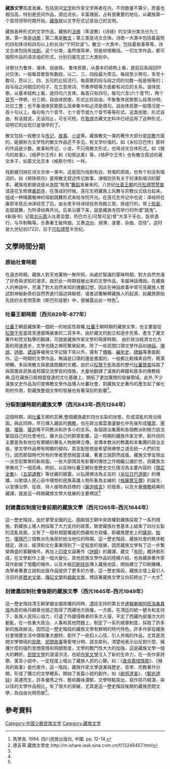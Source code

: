 {{Expert|time=2011-08-13}}
'''藏族文学'''高度发展。包括民间[[文学|文学]]和作家文学两者在内，不但数量不算少，质量也相当高，特别是民间作品，源远流长，丰富瑰丽，占有很重要的地位。从藏族第一个首领领导时期开始，[[藏族|藏族]]就以文字形式记录自己的文明。

藏族各种形式的文学作品，藏族的[[活佛|活佛]]（苯波教）《诗镜》的文体分类法分为三类。第一类是[[诗歌|诗歌]]；第二类是[[散文|散文]]；第三类是诗文合体。诗歌一大类中包括着最短的四旬体诗和四句以上的长诗(“宁阿钦波”)。散文一大类中，包括着故事等等。诗文合体包括有[[戏剧|戏剧]]。这个分类，虽然很简单，但是却很概括。一切文学作品，都可按照作品的语言组织形式，分别归属在这三大类别中。

诗歌分为鲁体、谐体、自由体。 鲁体民歌，从基本的结构上看，是前后各段回环对应体。一般每首歌皆有数段，以二、三、四段最为常见。每段至少两句，多至十数句，而以三、四、五句的比较流行。每首歌的段与段之伺的句数一般是相等的；段与段之间相应的句子，在立意用词、节奏停顿等方面都有对应的关系。谐体民歌，从基本结构上看，是四句六言体。每首只有四句，每句六言(六个音节)，两个[[音节|音节]]一停顿，分三顿。自由体民歌，形式比较自由，不象鲁体民歌那么段落分明，对应工整；也不象谐体民歌那么简单集中和必须是偶句。自由体民歌一般情况是一首十句以上。每句有六个音节、七个音节或九个音节等等形式。这类民歌，形式自由，有话就说，无话则止，可长可短。在[[敦焊|敦焊]]古藏文史料中已经运用了这种形式，说明它的出现已是很早的了。

散文包括一般散文与[[传记|传记]]、[[故事|故事]]、[[小说|小说]]等。藏族散文一类的著作大部分是[[宗教|宗教]]方面的，能被称为文学性的散文作品还不多见。有文学价值的，如《米拉日巴传》那样的作品是少数。故事和传记、小说，不只用散文形式，也用诗文合体形式。如《猴鸟的故事》、《格萨尔王传》和《旬努达美》等。《格萨尔王传》也有散文叙述的藏文本子，如蒙文北京本《格斯尔传》一样。

戏剧被归纳在诗文合体一类中。这是因为戏剧有白、有唱的原故。也有个别没有唱词的，如《顿珠顿月》是用散文叙述传记故事，演唱则另有关于扮演和唱词的脚本。藏族戏剧据说是从[[寺院|寺院]]“眺鬼”[[舞蹈|舞蹈]]发展来的。八世纪[[吐善王朝|吐善王朝]]的[[尺松德赞赞普|尺松德赞赞普]]请莲花生修建[[桑耶寺|桑耶寺]]，在落成的时候，莲花生把藏族上风舞与宗教仪式结合起来，组成一种降魔敬神的哑剧跳舞形式来给寺院开光。在莲花生传记中也说：译经师在桑耶寺慈氏洲译经完了后，由长老手持译经绕务孜殿三周，排成行列，带上[[假面|假面]]，击鼓跳舞，为所译经典开光。后来沿袭下来，就是藏族寺院举行的所谓“跳鬼”。《新唐书》记载[[刘元鼎|刘元鼎]]入吐善会盟，热巴巾王(可黎可足)曾“大享于牙右，饭举酒行，与华制略等。乐奏秦王破阵曲，又奏[[凉州|凉州]]、胡渭、录要、杂曲、百伎”。这时是九世纪初(722)，后于[[尺松德赞|尺松德赞]]半世纪。

==文學時間分期==
===原始社會時期===
在遠古時期，藏族人對天地萬物一無所知，尚處於智識的蒙昧時期，對大自然充滿了好奇與求知的渴求，故於此一時期發展出來的文學作品，多屬神話傳說。在藏族人的神話中，充滿了對大自然未知的瑰麗幻想，因此在神話故事中常可見藏族人嘗試對神秘新奇的自然界進行描述與聯想，或者試著解釋藏族人的起源，如藏族原始先民的古老問答歌《斯巴形成歌》中，便展露出此一特色<ref>馬學良. 1994. 四川民族出版社, 中國. pp. 12-14.</ref>。 

===吐蕃王朝時期（西元629年-877年）===
[[吐蕃|吐蕃]]王朝是藏族第一個統一的地區性政權,[[吐蕃|吐蕃]]王朝時期的藏族文學，也主要是從[[松贊干布|松贊干布]]當政至達朗瑪被害的二百多年。由於藏文的創立和逐步完善，產生了藏文著作和梵文點擊的翻譯，可說是藏族作家文學的萌芽時期。
由於政治經濟文化方面的飛速進步，文學也隨之興旺繁榮起來。除了一些民間口頭文學作品如[[神話|神話]]、[[傳說|傳說]]、[[詩歌|詩歌]]、[[諺語|諺語]]等被用文字記錄下來以外，還有了[[傳略|傳略]]、[[編年史|編年史]]、[[碑銘|碑銘]]等書面創作。這一時期的文學作品，無論是口頭的還是書面的，一般都比較樸素自然，簡潔明暢，多採用散文與歌謠間雜的文體。由於以[[松贊干布|松贊干布]]為首的歷代[[吐蕃|吐蕃]][[贊普|贊普]]採取了與周圍各民族或邦國交流學習的措施，大量地翻譯了漢族的典籍和眾多的佛教經典,這在藏族已經相當發達的文化基礎上，開拓了更加廣闊的發展領域。此外,不少漢族文史作品及印度佛教文學作品傳入吐蕃社會，對藏族文史著作的產生起了催化劑的作用，對藏族整個文學的發展也有著深刻的影響<ref name="multiple">德吉草.藏族文學史.http://m.ishare.iask.sina.com.cn/f/13248457.html</ref>。 


===分裂割據時期的藏族文學（西元843年-西元1264年）===
這個時期，因[[吐蕃|吐蕃]]王朝的瓦解,整個藏族處於四分五裂的狀態，形成混亂的政治局面。與此同時，早已傳入藏區的[[佛教|佛教]]，也在政治風雲激盪變化中先後形成[[噶當|噶當]]、[[寕瑪|寕瑪]]、[[噶舉|噶舉]]、[[薩迦|薩迦]]等不同教派和許多小的支系。各個政治集團和各個教派則極力設法鞏固自己的社會地位，擴大自己的群眾影響。這一時期的藏族作家文學，創作目的主要是為有地位有實績的著名人物樹碑立傳，宣傳本教派的教義和本集團的政治主張，使文學作品帶有明顯的傾向，其支配思想是希望用佛學之道去統一人們的言行。因而那個時代所有的學者思想相當活躍，著書立說蔚然成風，藏族文學呈現出一派空前繁榮的新局面。一些大部頭具有影響的傳世之作相繼公諸於世，把藏族文學推向了一個高峰。例如，以反映吐蕃王朝社會歷史文化情況為主要內容的《[[瑪尼全集|瑪尼全集]]》、《[[五部遺教|五部遺教]]》等伏藏的披露，以弘揚佛法為主旨的《[[米拉日巴道歌|米拉日巴道歌]]》的傳播，以歌頌人民心目中理想的民族英雄人物形象為主線的《[[格薩爾王傳|格薩爾王傳]]》的誕生，以宣傳治學、從政、待人接物為目標的《[[薩迦格言|薩迦格言]]》的發表，以及大量[[佛教|佛教]]經典的藏譯，就是這一時期藏族文學大發展的主要標誌<ref name="multiple"/>

===封建農奴制度社會前期的藏族文學（西元1265年-西元1644年）===
這一歷史階段，由於掌管全國的[[元|元]]、[[明|明]]兩個王朝中央政權對藏族採取了一系列措施，對藏族上層人物採取了大力支持的政策，致使藏族社會基本上結束了四分五裂的混亂局面，又有了一個有相當權威的西藏地方政權，即藏族歷史上的[[薩迦|薩迦]]、[[帕竹|帕竹]]、[[噶瑪巴|噶瑪巴]]三個教派先後居於統治地位的時期。這一歷史階段，藏族社會的秩序較穩定，政治、經濟和文化事業得到了一定程度的發展，因而藏族文學有了近一步繁榮興盛的客觀條件。再加上[[印度|印度]]文論著作《[[詩鏡|詩鏡]]》的藏譯，藏文「[[年阿|年阿]]」體詩歌形成，在文學創作上是一個大變化，其他民族文學作品的陸續介紹，也為藏族著作家寫作創做了借鑑的條件。以及木板[[印刷技術|印刷技術]]傳入藏族地區，開始建立了印刷機構，為學者著書立說和出版作品提供了更多的方便，這一歷史階段，藏族文壇上最引人注目的是[[歷史文學|歷史文學]]、[[傳記文學|傳記文學]]和[[戲劇文學|戲劇文學]]，標誌著藏族文學又向前跨出了一大步<ref name="multiple"/>

===封建農奴制社會後期的藏族文學（西元1645年-西元1949年）===
這一歷史階段清王朝掌握全國政權的同時，[[清|清]]廷支持的第五世[[達賴喇嘛|達賴喇嘛]][[阿旺洛桑嘉措|阿旺洛桑嘉措]]為首的格丹頗章也隨之取得了西藏地方政權。一方面，在清廷的統一號令和支持下，各族人民同心協力，打退了外國侵略者的多次入侵，平定了西藏內部幾次大的動亂，在一些重大政治、人事和其他問題上，制定了一系列規章制度，採取了許多新的施政辦法。因而這一歷史階段的藏族文學有鮮明的時代特色。許多作家從藏族社會現實生活中擷取重大題材，創作了一些扣人心弦、引人共鳴的作品，尤其是民間文學領域的[[民歌|民歌]]、[[民間故事|民間故事]]等愛噌分明、語言犀利，清楚地表示出反對什麼、擁護什麼的強烈思想感情和明朗態度，文學的戰鬥性大大的加強，這是藏族文學一個大的轉折。[[民間文學|民間文學]]的滾滾洪流，也給[[作家文學|作家文學]]注入了新的生命力，在一些作家詩歌、寓言小說中，一定程度上唱出了藏族人民的心聲。如：《[[倉央嘉措情歌|倉央嘉措情歌]]》、《猴鳥的故事》是代表作，這一階段，藏族作家文學逐漸與歷史、哲學、宗教著作分開，形成了獨立的文學體系，開始了長篇小說的創作，如《[[勛努達美|勛努達美]]》、《[[鄭宛達娃|鄭宛達娃]]》英運而生，許多優秀之作，藝術趣味濃郁，文學特點突出，寫作技巧精湛，與以往的文學作品相比，有了很大的突破，尤其是這一歷史階段後期的藏族民間文學，為自由光明而歌<ref name="multiple"/>。

== 參考資料 ==
{{reflist|30em}}

{{Tibet topics}}

[[Category:中国少数民族文学|Category:中国少数民族文学]]
[[Category:藏族文学|Category:藏族文学]]